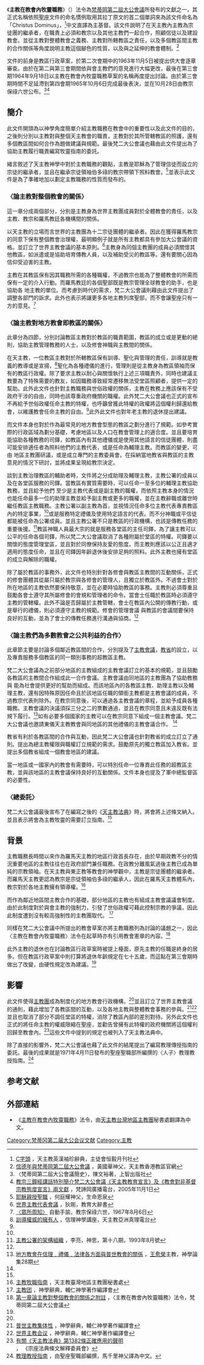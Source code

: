 {{Multiple issues|
{{refimprove|time=2019-09-18T09:57:33+00:00}}
{{Citation style|time=2020-03-08T18:34:04+00:00}}
}}
《'''主教在教會內牧靈職務'''》（{{lang-la|''Christus Dominus''}}）法令為[[梵蒂岡第二屆大公會議|梵蒂岡第二屆大公會議]]所發布的文獻之一，其正式名稱依照[[聖座|聖座]]文件的命名慣例取用其拉丁原文的首二個單詞來為該文件命名為「Christus Dominus」，<ref>[http://www.peterpoon.idv.hk/Resource/Dictionary/C.htm C字頭] {{Wayback|url=http://www.peterpoon.idv.hk/Resource/Dictionary/C.htm |date=20131019170222 }}，天主教英漢袖珍辭典，主徒會恒毅月刊社</ref>中文直譯為主基督。該文件說明了在天主教內主教為宗徒團的繼承者，在職責上必須和教宗以及其他主教們一起合作，照顧信徒以及建設教會。並從主教對整體教會之義務、主教對所轄教區之責任，以及多個教區間主教的合作關係等角度說明主教這個腳色的性質，以及與之延伸的教會體制。<ref>[http://stbenedict.catholic.org.hk/YearFaith_VaticanII_FrWongKwokWah.pdf 信德年與梵蒂岡第二屆大公會議] {{Wayback|url=http://stbenedict.catholic.org.hk/YearFaith_VaticanII_FrWongKwokWah.pdf |date=20160304214359 }}，黃國華神父，天主教香港教區官網</ref>

文件的前身是教區行政草案，於第二次會期中的1963年11月5日被提出供大會逐章審查。由於在第二與第三會期間依與會主教們的意見進行大幅更改，最後在第三會期1964年9月18日以主教在教會內牧靈職務草案的名稱再度提出討論。由於第三會期時間不足延滯到第四會期1965年10月6日完成最後表決，並在10月28日由教宗保祿六世公布。<ref name="簡史">〈梵蒂岡第二屆大公會議簡史〉，陳文裕著，上智出版社</ref><ref>[http://www.radiovaticana.va/proxy/cinesebig5/notiziari/notiz2005/notiz05-11/not11-01.htm 教宗三鐘經講話特別簡介梵二大公會議《天主教教育宣言》及《教會對非基督宗教態度宣言》兩文獻] {{Wayback|url=http://www.radiovaticana.va/proxy/cinesebig5/notiziari/notiz2005/notiz05-11/not11-01.htm |date=20150924084330 }}，梵諦岡廣播電台，2005年11月1日</ref>

==簡介==
此文件開頭為以神學角度簡單介紹主教職務在教會中的重要性以及此文件的目的，之後則分別以主教對與整個天主教會的職責，主教對於其所管轄教區的照護，還有多個教區間如何合作為題做建議與規範。最後梵二大公會議也藉由此文件提出為了協助主教履行職責編寫牧靈指南的委託。

緒言敘述了天主教神學中對於主教職務的觀點，主教是耶穌為了管理信徒而設立的宗徒的繼承者，並且在繼承宗徒領袖伯多祿的教宗帶領下照料教會。<ref>[http://franthonyho.fll.cc/?p=79 耶穌親授聖職] {{Wayback|url=http://franthonyho.fll.cc/?p=79 |date=20160304215104 }}，何庭耀神父，生命恩泉</ref>並表示此文件是為了準確地加以劃定主教職務的性質而發布的。

===〈論主教對整個教會的關係〉===
這一章分成兩個部分，分別是主教身為世界主教團成員對於全體教會的責任，以及主教、教宗和羅馬教廷各機構間的關係。

以天主教的立場而言世界的主教團為十二宗徒團體的繼承者。因此在獲得羅馬教宗的同意下保有整個教會治理權，最明顯例子就是所有主教都具有參加大公會議的資格。並訂立了世界主教會議的基本原則。<ref>[http://terms.naer.edu.tw/detail/1303478/ 世界主教代表會議] {{Wayback|url=http://terms.naer.edu.tw/detail/1303478/ |date=20160305095801 }}，狄剛，教育大辭書</ref>主教身為同個主教團的成員必須關懷其他教區，如派遣或是協助培育傳教人員，以及補助受災的教區等。還有要關心因為信仰受迫害的主教。

主教在其教區保有因其職務所需的各種職權，不過教宗也能為了整體教會的所需而保有一定的介入行動。而羅馬教廷的各個聖部既是教宗管理全球教會的助手，也是協助各 地主教的單位。而考慮到時代的需求，梵二大公會議則藉由此文件提出了調整各部門的訴求。此外也表示將讓更多各地主教列席聖部，而不會讓聖座只有一方的意見。<ref>[http://archive.hsscol.org.hk/Archive/database/document/P025.htm 〈眾所周知〉] {{Wayback|url=http://archive.hsscol.org.hk/Archive/database/document/P025.htm |date=20160304185422 }}自動手諭，教宗保祿六世，1967年8月6日</ref>

===〈論主教對地方教會即教區的關係〉===
此章分為四節，分別討論教區主教對於教區的職責範圍，教區的成立或是更動的總則，協助主教管理教務的人士，以及修會神職與主教間的關係。

在天主教，一位教區主教對於所轄教區保有訓導、聖化與管理的責任，訓導就是教義的教導或是宣揚，<ref>[http://m.tianzhu.org/tz_prg_vol_detail.php?prg_id=148&parent=1&vol_id=11653&page=2&show=10 訓導權威的擁有人] {{Wayback|url=http://m.tianzhu.org/tz_prg_vol_detail.php?prg_id=148&parent=1&vol_id=11653&page=2&show=10 |date=20190221064637 }}，信理神學講座，天主教亞洲真理電台</ref>聖化為各種禮儀的進行，管理則是從主教身為教區領袖而保有的教區行政權。除了要求主教以耐心與關懷執行上述三項職責外，同時也建議主教要為了特殊需要的教友，如因職務導致經常遷移無法受堂區照顧者，提供一定的幫助。此外此文件也針對主教職務與世俗政權的關係，主教在教務上應該保有不受政府干涉的自由，同時也該尊重政府機關的職權。此外梵二大公會議也正式的宣布不再給予世俗政權任命主教的特權，也呼籲曾獲此特權的政權將這個權利歸還給教會，以維護教會任命主教的自由。<ref name="法委" />此外此文件也對年老主教的退休提出建議。

而文件本身也對於作為最常見的地方教會型態的教區之劃分進行了規範。如參考實際的行政區域為劃分基礎，考慮地區以及人口在教會管理上的適合度。並且要培育能協助各種教務的司鐸，如教區內有其他禮儀或是使用其他語言的信徒團體，則盡可能安排適任者為照料他們的主教代表，或是任命為輔理主教。而教區的變更，可由 地區主教團研議，或是成立專門的主教委員會。在採納當地教省與教區的主教意見的情況下研討，並將成果呈現給教宗決定。

談到主教治理教區的輔助者時，文件將之分成助理及輔理主教，主教公署的成員以及在各堂區服務的司鐸。當教區有實質需要時，可以任命一至多位的輔理主教協助教務，並且給予他們 至少是主教代表或是副主教的職權，而依照主教本身的情況也能任命最多一位的助理主教並給予副主教或更多的職權，並在主教辭職或離世時繼任教區主教職務。主教公署以副主教為首，並視情況任命多位主教代表專責教區內的特定事業，<ref name="牧職指南" />或是服務特定禮儀及使用特定語言的代表。而不分神職或平信徒都能被任命為公署成員。並且主教公署不只是教區的行政機構，也該是傳教任務的重要後援。<ref>[http://archive.hsscol.org.hk/Archive/periodical/spirit/S018f.htm 主教公署的架構組織] {{Wayback|url=http://archive.hsscol.org.hk/Archive/periodical/spirit/S018f.htm |date=20160304185726 }}，李亮，神思，第十八期，1993年8月號</ref>教區神職人員最大宗的就是服務各堂區的主任司鐸，為了讓主教可以公平的任命各個司鐸，所以梵二大公會議取消了各種附屬於堂區的特權。司鐸要以關懷的態度管理堂區，並且對於同僚保持友愛的態度。而主教則應該以公正且適才適用的態度任命，並且在司鐸因年齡退休後安排足夠的照料。此外主教也擁有堂區的成立與解除的職權。

除了屬於教區的事務外，此文件也特別針對各修會與教區主教間的互動關係，正式的修會團體其從屬只屬於教宗與各修會的管理人，且獨立於教區外。不過會士對於所在地區的主教依然要保持敬意，並在必要時協助教區的事務。主教則必須尊重且鼓勵各會士遵守其所屬修會的會規和管理者的命令。當會士任職於教區時必須遵守主教的管轄權。此外不論是否歸屬於主教管轄，會士在教區內公開的傳教行動，或是舉行的禮儀，則必須遵守主教的規範。修會的管理會議 與教區的會議間要保持良好的互動，並為了會士的傳教任務進行溝通與協商。<ref name="牧職指南" />

===〈論主教們為多數教會之公共利益的合作〉===

此章節主要是討論多個鄰近教區間的合作，分別提及了[[主教會議|主教會議]]，[[教省|教省]]的設立，以及專責服務多個教區的同一類別事務的超教區主教。

梵二大公會議為之前部分地區的主教組成的主教會議訂立的基本的規範，並且鼓勵各教區的主教間合作組成此一合作會議。主教會議由同地區的主教團為了協助教務與 能為社會提供更好的幫助而組成。而該地區內的各教區主教、助理主教以及輔理主教，還有因特殊原因任命且於該地區任職的領銜主教都是主教會議的成員，不過教宗代表則除外。在教宗同意後，可以通過各主教會議的章程，並給予成員各種職務。主教會議的決議須採三分之二的票數通過，並且在教宗同意且未違反既有法規下履行。<ref>[http://archive.hsscol.org.hk/Archive/periodical/ct/CT028/CT028E.htm 地方教會在信理﹑禮儀﹑法律各方面與普世教會的關係] {{Wayback|url=http://archive.hsscol.org.hk/Archive/periodical/ct/CT028/CT028E.htm |date=20160304190147 }}，[[王愈榮|王愈榮]]主教，神學論集28期</ref>如有必要多個國家的主教可以在教宗同意下組成一個主教會議。梵二大公會議也邀請東儀天主教教會與同地區的其他禮儀的主教會議合作。
<ref name="牧職指南" />

教省有利於各教區間的合作與互動，因此梵二大公會議也針對教省的成立訂立了通則。提出為總主教權限與職權訂立規範的需求。鼓勵原先的獨立教區加入教省。並提出多個教省組成一個教會地區的建議。

當一地區或一國家內的教會有需要時，可以特別任命一位專責此任務的超教區主教，並與該地區的主教會議保持良好的互動關係。文件本身也提及了軍中總監督區的必要性。

===〈總委託〉===
梵二大公會議最後宣布了在編寫之後的《[[天主教法典|天主教法典]]》時，將會將上述條文納入。並且表示將會為主教牧靈的需要訂立指南。<ref name="人子" />

==背景==

主教職務長時間以來作為羅馬天主教的地區行政首長存在，由於早期政教不分的情況重要地區的主教往往也在政府部門兼任職務。在政教分離風氣過後主教已成為單純的宗教領袖。在天主教與東正教等教會的神學觀中，主教是宗徒團體的繼承者。而羅馬天主教更認為教宗是宗徒領袖伯多祿的繼承人，因此在羅馬天主教體系內，教宗對於各地主教擁有領導權。<ref name="牧職指南">[http://www.catholic.org.tw/catholic/CommissionForTheClergy/guidebook201201-1.pdf 主教牧職指南] {{Wayback|url=http://www.catholic.org.tw/catholic/CommissionForTheClergy/guidebook201201-1.pdf |date=20160304053409 }}，天主教臺灣地區主教團秘書處</ref>

而作為鄰近地區間主教合作的基礎，部分地區的主教也有組成主教會議議會制度。由於此制度對於與會主教的強制力，引發了世俗政權可藉此控制宗教的爭議，因此此制度遭到沒有較高強制性的主教團取代。
<ref name="主教團">[http://www.chinacath.com/book/html/131/7047.html 主教团] {{Wayback|url=http://www.chinacath.com/book/html/131/7047.html |date=20151113165834 }}，神學辭典，輔仁神學著作編譯會</ref>

同樣在梵二大公會議中所提出的教會草案亦將主教職務列為討論的議題之一，因此〈主教在教會內牧靈職務〉法令在起草時亦有引用教會憲章的內容。<ref>[http://archive.hsscol.org.hk/Archive/database/document/v2cd02.htm  第一章論主教對整個教會的關係之附註] {{Wayback|url=http://archive.hsscol.org.hk/Archive/database/document/v2cd02.htm |date=20160304104234 }}，〈主教在教會內牧靈職務〉法令，梵蒂岡第二屆大公會議</ref>

此外主教的退休也在討論教區行政草案時被提上檯面，原先主教的任職是終身的居多。但在教區行政草案中則打算將退休年齡規定在七十五歲，而這點在第三會期時做出了改變，由硬性規定改為建議。<ref name="簡史" />

==影響==

此文件使得[[主教團|主教團]]成為制度化的地方教會行政機構，<ref name= "主教團" />並且訂立了世界主教會議的通則，藉此增加了各教區間的互動，以及各地主教與整體教會事務的參與。<ref>[http://www.chinacath.com/book/html/131/7673.html 普世主教集体性] {{Wayback|url=http://www.chinacath.com/book/html/131/7673.html |date=20150923202807 }}，神學辭典，輔仁神學著作編譯會</ref><ref>[http://www.chinacath.com/book/html/131/6986.html 世界主教会议] {{Wayback|url=http://www.chinacath.com/book/html/131/6986.html |date=20150923202759 }}，神學辭典，輔仁神學著作編譯會</ref>並且也取消了部分不調任堂區的特權，消除了教區內部的差別對待。另外此文件也正式的將任命主教的權威限縮在聖座，並勸告曾擁有此特權的政府機關將這個權利回歸至教會內。<ref name="法委">[http://www.hsstudyc.org.hk/big5/pr/b5_cpr20110606%20tra.html 有關《天主教法典》第1382條正確應用的聲明] {{Wayback|url=http://www.hsstudyc.org.hk/big5/pr/b5_cpr20110606%20tra.html |date=20150924031637 }}， 《宗座法典條文解釋委員會》</ref>這些文件中提到的規定也被列入了天主教法典中。

除了直接的影響外，梵二大公會議也藉了此文件的結尾提出了編寫教理傳授指南的委託。最後的成果就是1971年4月11日發布的聖座聖職部所編撰的〈人子〉教理教授指南。<ref name="人子">[http://www.1999som.com/admin/downloads/d/de/doc/%E6%95%99%E7%90%86%E6%95%99%E6%8E%88%E6%8C%87%E5%8D%97.pdf 教理教授指南] {{Wayback|url=http://www.1999som.com/admin/downloads/d/de/doc/%E6%95%99%E7%90%86%E6%95%99%E6%8E%88%E6%8C%87%E5%8D%97.pdf |date=20160305071345 }}，由聖座聖職部編撰，馬千里神父譯為中文。</ref>

==参考文献==
{{reflist|2}}

== 外部連結 ==
*《[https://www.vatican.va/chinese/concilio/vat-ii_christus-dominus_zh-t.pdf 主教在教會內牧靈職務]{{Wayback|url=https://www.vatican.va/chinese/concilio/vat-ii_christus-dominus_zh-t.pdf |date=20191231054051 }}》法令，由[[天主教台灣地區主教團|天主教台灣地區主教團]]秘書處翻譯為中文。

[[Category:梵蒂冈第二届大公会议文献|Category:梵蒂冈第二届大公会议文献]]
[[Category:主教|Category:主教]]